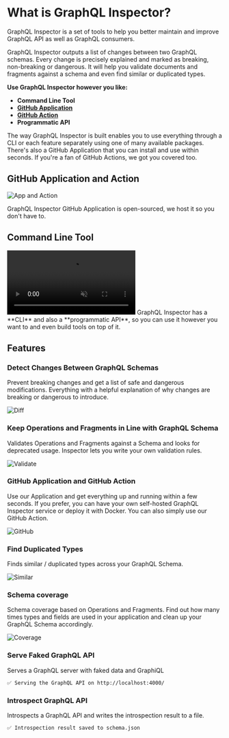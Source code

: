 
# What is GraphQL Inspector?

GraphQL Inspector is a set of tools to help you better maintain and improve GraphQL API as well as GraphQL consumers.

GraphQL Inspector outputs a list of changes between two GraphQL schemas. Every change is precisely explained and marked as breaking, non-breaking or dangerous. It will help you validate documents and fragments against a schema and even find similar or duplicated types.

**Use GraphQL Inspector however you like:**

- **Command Line Tool**
- [**GitHub Application**](/docs/products/github)
- [**GitHub Action**](/docs/products/action)
- **Programmatic API**

The way GraphQL Inspector is built enables you to use everything through a CLI or each feature separately using one of many available packages. There's also a GitHub Application that you can install and use within seconds. If you're a fan of GitHub Actions, we got you covered too.

## GitHub Application and Action

![App and Action](../../../../public/assets/img/github/app-action.jpg)

<Callout>
GraphQL Inspector GitHub Application is open-sourced, we host it so you don't have to.
</Callout>

## Command Line Tool

<video className='w-full' autoPlay loop muted>
  <source src="/assets/img/cli/demo.webm" type="video/webm" />
  <source src="/assets/img/cli/demo.mp4" type="video/mp4" />
</video>

<Callout>
GraphQL Inspector has a **CLI** and also a **programmatic API**, so you can use it however you want to and even build tools on top of it.
</Callout>

## Features

### Detect Changes Between GraphQL Schemas

Prevent breaking changes and get a list of safe and dangerous modifications. Everything with a helpful explanation of why changes are breaking or dangerous to introduce.

![Diff](../../../../public/assets/img/cli/diff.jpg)

### Keep Operations and Fragments in Line with GraphQL Schema

Validates Operations and Fragments against a Schema and looks for deprecated usage. Inspector lets you write your own validation rules.

![Validate](../../../../public/assets/img/cli/validate.jpg)

### GitHub Application and GitHub Action

Use our Application and get everything up and running within a few seconds. If you prefer, you can have your own self-hosted GraphQL Inspector service or deploy it with Docker. You can also simply use our GitHub Action.

![GitHub](../../../../public/assets/img/cli/github.jpg)

### Find Duplicated Types

Finds similar / duplicated types across your GraphQL Schema.

![Similar](../../../../public/assets/img/cli/similar.jpg)

### Schema coverage

Schema coverage based on Operations and Fragments. Find out how many times types and fields are used in your application and clean up your GraphQL Schema accordingly.

![Coverage](../../../../public/assets/img/cli/coverage.jpg)

### Serve Faked GraphQL API

Serves a GraphQL server with faked data and GraphiQL

```sh
✅ Serving the GraphQL API on http://localhost:4000/
```

### Introspect GraphQL API

Introspects a GraphQL API and writes the introspection result to a file.

```sh
✅ Introspection result saved to schema.json
```
